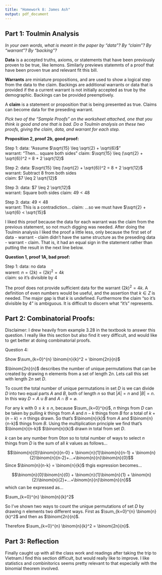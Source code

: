 ```yaml
---
title: "Homework 8: James Ash"
output: pdf_document
---
```


## Part 1: Toulmin Analysis

*In your own words, what is meant in the paper by "data"? By "claim"? By "warrant"? By "backing"?*

**Data** is a accepted truths, axioms, or statements that 
have been previously proven to be true, like lemons. Similarly previews 
statemnts of a proof that have been proven true and relevant fit this bill. 

**Warrants** are miniature propositions, and are used to show
a logical step from the data to the claim. Backings are additional warrants or 
data that is provided if the a current warrant is not initially accepted as 
true by the demographic. Backings can be provided preemptively. 

A **claim** is a statement or proposition that is being presented as true. 
Claims can become data for the preseding warrant.  

*Pick two of the "Sample Proofs" on the worksheet attached, one that you think is 
good and one that is bad. Do a Toulmin analysis on these two proofs, giving the 
claim, data, and warrant for each step.*

**Proposition 2, proof 2b, good proof:**  

Step 1: 
data: "Assume $\sqrt{15} \leq \sqrt{2} + \sqrt{6}$"  
warrant: "Then... square both sides"
claim: $\sqrt{15} \leq (\sqrt{2} + \sqrt{6})^2 = 8 + 2 \sqrt{12}$

Step 2: 
data: $\sqrt{15} \leq (\sqrt{2} + \sqrt{6})^2 = 8 + 2 \sqrt{12}$  
warrant: Subtract 8 from both sides  
claim: $7 \leq 2 \sqrt{12}$  

Step 3: 
data: $7 \leq 2 \sqrt{12}$  
warrant: Square both sides
claim: $49 < 48$  

Step 3: 
data: $49 < 48$   
warrant: This is a contradiction...
claim: ...so we must have $\sqrt{2} + \sqrt{6} < \sqrt{15}$

I liked this proof because the data for each warrant was the claim from the 
previous statement, so not much digging was needed. After doing the Toulmin 
analysis I liked the proof a little less, only because the first set of data - 
warrant - claim didn't have the same structure as the preseding data - warrant - 
claim. That is, it had an equal sign in the statement rather than putting the 
result in the next line below. 

**Question 1, proof 1A, bad proof:**

Step 1:
data: no data  
warent: $n = (2k) = (2k)^2 = 4k$  
claim: so it’s divisible by 4  

The proof does not provide sufficient data for the warrant $(2k)^2 = 4k$. A 
definition of even numbers would be useful, and the assertion that $k \in Z$ is 
needed. The major gap is that $k$ is undefined. Furthermore the claim "so it's
divisible by 4" is ambiguous. It is difficult to discern what "it's" represents. 

\newpage

## Part 2: Combinatorial Proofs:

Disclaimer: I drew heavily from example 3.28 in the textbook to answer this 
question. I really like this section but also find it very difficult, and would
like to get better at doing combinatorial proofs.

Question 4: 

Show $\sum_{k=0}^{n} \binom{n}{k}^2 = \binom{2n}{n}$

$\binom{2n}{n}$ describes the number of unique permutations that can be created
by drawing n elements from a set of length $2n$. Lets call this set with length 
$2n$ set $D$.

To count the total number of unique permutations in set $D$ is we can divide $D$ 
into two equal parts $A$ and $B$, both of length $n$ so that $|A| = n$ and 
$|B| = n$. In this way $D = A \cup B$ and $A \cap B = \varnothing$. 

For any k with $0 \leq k \leq n$, because $\sum_{k=0}^{n}$, $n$ things from $D$ 
can be taken by pulling $k$ things from $A$ and $n-k$ things from $B$ for a 
total of $k+(n-k) = n$ things drawn. So that's $\binom{n}{k}$ from $A$ and 
$\binom{n}{n-k}$ things from $B$. Using the multiplication principle we find 
that's $\binom{n}{n-k}$ $\binom{n}{k}$ drawn in total from set $D$. 

$k$ can be any number from $0 to n$ so to total number of ways to select $n$ 
things from $D$ is the sum of all $k$ values as follows...


$$\binom{n}{0}\binom{n}{n-0} + \binom{n}{1}\binom{n}{n-1} + \binom{n}{2}\binom{n}{n-2}+...+\binom{n}{n}\binom{n}{0}$$
Since $\binom{n}{n-k} = \binom{n}{k}$ thgis expression becomes...

$$\binom{n}{0}\binom{n}{0} + \binom{n}{1}\binom{n}{1} + \binom{n}{2}\binom{n}{2}+...+\binom{n}{n}\binom{n}{n}$$
which can be expressed as...

$\sum_{k=0}^{n} \binom{n}{k}^2$

So I've shown two ways to count the unique permutations of set $D$ by drawing n 
elements two different ways. First as $\sum_{k=0}^{n} \binom{n}{k}^2$ and then 
as $\binom{2n}{n}$.

Therefore $\sum_{k=0}^{n} \binom{n}{k}^2 = \binom{2n}{n}$.

## Part 3: Reflection

Finally caught up with all the class work and readings after taking the trip to 
Vietnam.I find this section difficult, but would really like to improve. I like 
statistics and combinitorics seems pretty relevant to that especially with the 
binomial theorem involved. 









